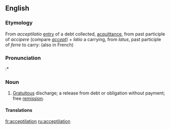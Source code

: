 ==English==

===Etymology===
From {{etyl|la}} ''acceptilatio'' [[entry]] of a debt collected, [[acquittance]], from past participle of ''accipere'' (compare ''[[accept]]'') + ''latio'' a carrying, from ''latus'', past participle of ''ferre'' to carry: (also in French)

===Pronunciation===
:* {{rhymes|eɪʃən}}

===Noun===
{{en-noun}}

# {{context|civil law}} [[gratuitous|Gratuitous]] discharge; a release from debt or obligation without payment; free [[remission]].

====Translations====
{{trans-top|gratuitous discharge}}
{{trans-mid}}
{{trans-bottom}}

[[fr:acceptilation]]
[[ru:acceptilation]]